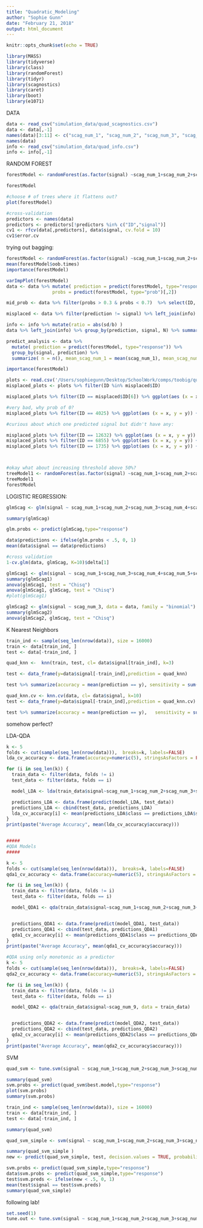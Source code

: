 ```yaml
---
title: "Quadratic_Modeling"
author: "Sophie Gunn"
date: "February 21, 2018"
output: html_document
---
```


```r
knitr::opts_chunk$set(echo = TRUE)
```


```r
library(MASS)
library(tidyverse)
library(class)
library(randomForest)
library(tidyr)
library(scagnostics)
library(caret)
library(boot)
library(e1071)
```

DATA
```r
data <- read_csv("simulation_data/quad_scagnostics.csv")
data <- data[,-1]
names(data)[3:11] <- c("scag_num_1", "scag_num_2", "scag_num_3", "scag_num_4", "scag_num_5", "scag_num_6", "scag_num_7", "scag_num_8", "scag_num_9")
names(data)
info <- read_csv("simulation_data/quad_info.csv")
info <- info[,-1]

```

RANDOM FOREST
```r
forestModel <- randomForest(as.factor(signal) ~scag_num_1+scag_num_2+scag_num_3+scag_num_4+scag_num_5+scag_num_6+scag_num_7+scag_num_8+scag_num_9, data = data, ntree=100, importance =T)

forestModel

#choose # of trees where it flattens out?
plot(forestModel)

#cross-validation
predictors <- names(data)
predictors <- predictors[!predictors %in% c("ID","signal")]
cv1 <- rfcv(data[,predictors], data$signal, cv.fold = 10)
cv1$error.cv
```

trying out bagging:
```r
forestModel <- randomForest(as.factor(signal) ~scag_num_1+scag_num_2+scag_num_3+scag_num_4+scag_num_5+scag_num_6+scag_num_7+scag_num_8+scag_num_9, data = data, ntree=100, importance =T, mtre = 3)
mean(forestModel$oob.times)
importance(forestModel)

varImpPlot(forestModel)
data <- data %>% mutate( prediction = predict(forestModel, type="response"), 
                 probs = predict(forestModel, type="prob")[,2])

mid_prob <- data %>% filter(probs > 0.3 & probs < 0.7)  %>% select(ID, signal, prediction, probs)

misplaced <- data %>% filter(prediction != signal) %>% left_join(info) %>% mutate(ratio = abs(sd/b)) %>% select(ID, signal, prediction, probs, N, a, b, sd, ratio)

info <- info %>% mutate(ratio = abs(sd/b) )
data %>% left_join(info) %>% group_by(prediction, signal, N) %>% summarize(mean_ratio = mean(ratio), n = n())

predict_analysis <- data %>% 
  mutate( prediction = predict(forestModel, type="response")) %>% 
  group_by(signal, prediction) %>% 
  summarize( n = n(), mean_scag_num_1 = mean(scag_num_1), mean_scag_num_2 = mean(scag_num_2),mean_scag_num_3 = mean(scag_num_3), mean_scag_num_4 = mean(scag_num_4), mean_scag_num_5 = mean(scag_num_5), mean_scag_num_6 = mean(scag_num_6), mean_scag_num_7 = mean(scag_num_7), mean_scag_num_8 = mean(scag_num_8), mean_scag_num_9 = mean(scag_num_9))

importance(forestModel)
```




```r
plots <- read.csv('/Users/sophiegunn/Desktop/SchoolWork/comps/toobig/quad_plots.csv')
misplaced_plots <- plots %>% filter(ID %in% misplaced$ID) 

misplaced_plots %>% filter(ID == misplaced$ID[6]) %>% ggplot(aes (x = x, y = y)) + geom_point()

#very bad, why prob of 0?
misplaced_plots %>% filter(ID == 4025) %>% ggplot(aes (x = x, y = y)) + geom_point()

#curious about which one predicted signal but didn't have any:

misplaced_plots %>% filter(ID == 12632) %>% ggplot(aes (x = x, y = y)) + geom_point()
misplaced_plots %>% filter(ID == 6855) %>% ggplot(aes (x = x, y = y)) + geom_point()
misplaced_plots %>% filter(ID == 1735) %>% ggplot(aes (x = x, y = y)) + geom_point()



#okay what about increasing threshold above 50%?
treeModel1 <- randomForest(as.factor(signal) ~scag_num_1+scag_num_2+scag_num_3+scag_num_4+scag_num_5+scag_num_6+scag_num_7+scag_num_8+scag_num_9, data = data, ntree=100, importance =T, mtre = 3, cutoff = c(0.55, 0.45))
treeModel1
forestModel


```

LOGISTIC REGRESSION:
```r
glmScag <- glm(signal ~ scag_num_1+scag_num_2+scag_num_3+scag_num_4+scag_num_5+scag_num_6+scag_num_7+scag_num_8+scag_num_9, data = data, family = "binomial")

summary(glmScag)

glm.probs <- predict(glmScag,type="response")

data$predictions <- ifelse(glm.probs < .5, 0, 1)
mean(data$signal == data$predictions)

#cross validation
1-cv.glm(data, glmScag, K=10)$delta[1]

glmScag1 <- glm(signal ~ scag_num_1+scag_num_3+scag_num_4+scag_num_5+scag_num_6+scag_num_7+scag_num_8+scag_num_9, data = data, family = "binomial")
summary(glmScag1)
anova(glmScag1, test = "Chisq")
anova(glmScag1, glmScag, test = "Chisq")
#plot(glmScag1)

glmScag2 <- glm(signal ~ scag_num_3, data = data, family = "binomial")
summary(glmScag2)
anova(glmScag2, glmScag, test = "Chisq")
```

K Nearest Neighbors
```r
train_ind <- sample(seq_len(nrow(data)), size = 16000)
train <- data[train_ind, ]
test <- data[-train_ind, ] 

quad_knn <-  knn(train, test, cl= data$signal[train_ind], k=3)

test <- data_frame(y=data$signal[-train_ind],prediction = quad_knn)

test %>% summarize(accuracy = mean(prediction == y), sensitivity = sum(prediction == 1 & y == 1)/sum(y == 1), specificity = sum(prediction == 0 & y == 0)/sum(y == 0))

quad_knn.cv <- knn.cv(data, cl= data$signal, k=10)
test <- data_frame(y=data$signal[-train_ind],prediction = quad_knn.cv)

test %>% summarize(accuracy = mean(prediction == y),   sensitivity = sum(prediction == 1 & y == 1)/sum(y == 1), specificity = sum(prediction == 0 & y == 0)/sum(y == 0))
```
somehow perfect?

LDA-QDA
```r
k <- 5
folds <- cut(sample(seq_len(nrow(data))),  breaks=k, labels=FALSE) 
lda_cv_accuracy <- data.frame(accuracy=numeric(5), stringsAsFactors = FALSE)

for (i in seq_len(k)) {
  train_data <- filter(data, folds != i) 
  test_data <- filter(data, folds == i)

  model_LDA <- lda(train_data$signal~scag_num_1+scag_num_2+scag_num_3+scag_num_4+scag_num_5+scag_num_6+scag_num_6+scag_num_7+scag_num_8+scag_num_9, data = train_data)

  predictions_LDA <- data.frame(predict(model_LDA, test_data))
  predictions_LDA <- cbind(test_data, predictions_LDA)
  lda_cv_accuracy[i] <- mean(predictions_LDA$class == predictions_LDA$signal)
}
print(paste("Average Accuracy", mean(lda_cv_accuracy$accuracy)))


#####
#QDA Models
#####

k <- 5
folds <- cut(sample(seq_len(nrow(data))),  breaks=k, labels=FALSE) 
qda1_cv_accuracy <- data.frame(accuracy=numeric(5), stringsAsFactors = FALSE)

for (i in seq_len(k)) {
  train_data <- filter(data, folds != i) 
  test_data <- filter(data, folds == i)

  model_QDA1 <- qda(train_data$signal~scag_num_1+scag_num_2+scag_num_3+scag_num_4+scag_num_5+scag_num_6+scag_num_6+scag_num_7+scag_num_8+scag_num_9, data = train_data)


  predictions_QDA1 <- data.frame(predict(model_QDA1, test_data))
  predictions_QDA1 <- cbind(test_data, predictions_QDA1)
  qda1_cv_accuracy[i] <- mean(predictions_QDA1$class == predictions_QDA1$signal)
}
print(paste("Average Accuracy", mean(qda1_cv_accuracy$accuracy)))

#QDA using only monotonic as a predictor
k <- 5
folds <- cut(sample(seq_len(nrow(data))),  breaks=k, labels=FALSE) 
qda2_cv_accuracy <- data.frame(accuracy=numeric(5), stringsAsFactors = FALSE)

for (i in seq_len(k)) {
  train_data <- filter(data, folds != i) 
  test_data <- filter(data, folds == i)

  model_QDA2 <- qda(train_data$signal~scag_num_9, data = train_data)


  predictions_QDA2 <- data.frame(predict(model_QDA2, test_data))
  predictions_QDA2 <- cbind(test_data, predictions_QDA2)
  qda2_cv_accuracy[i] <- mean(predictions_QDA2$class == predictions_QDA2$signal)
}
print(paste("Average Accuracy", mean(qda2_cv_accuracy$accuracy)))
```

SVM
```r
quad_svm <- tune.svm(signal ~ scag_num_1+scag_num_2+scag_num_3+scag_num_4+scag_num_5+scag_num_6+scag_num_7+scag_num_8+scag_num_9, data = data, cost = c(0.5, 0.6, 0.7, 0.8), tunecontrol=tune.control(cross=10))

summary(quad_svm)
svm.probs <- predict(quad_svm$best.model,type="response")
plot(svm.probs)
summary(svm.probs)

train_ind <- sample(seq_len(nrow(data)), size = 16000)
train <- data[train_ind, ]
test <- data[-train_ind, ] 

summary(quad_svm)

quad_svm_simple <- svm(signal ~ scag_num_1+scag_num_2+scag_num_3+scag_num_4+scag_num_5+scag_num_6+scag_num_7+scag_num_8+scag_num_9, data = train, probability = T)

summary(quad_svm_simple )
new <- predict(quad_svm_simple, test, decision.values = TRUE, probability = TRUE)

svm.probs <- predict(quad_svm_simple,type="response")
data$svm.probs <- predict(quad_svm_simple,type="response")
test$svm.preds <- ifelse(new < .5, 0, 1)
mean(test$signal == test$svm.preds)
summary(quad_svm_simple)

```


following lab!
```r
set.seed(1)
tune.out <- tune.svm(signal ~ scag_num_1+scag_num_2+scag_num_3+scag_num_4+scag_num_5+scag_num_6+scag_num_7+scag_num_8+scag_num_9, data=data , cost=c(0.001, 0.01, 0.1, 1,5,10,100) )


```